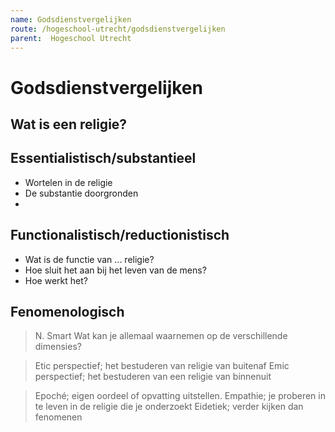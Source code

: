 ```yaml
---
name: Godsdienstvergelijken
route: /hogeschool-utrecht/godsdienstvergelijken
parent:  Hogeschool Utrecht
---
```



# Godsdienstvergelijken

## Wat is een religie?

## Essentialistisch/substantieel
- Wortelen in de religie
- De substantie doorgronden
- 

## Functionalistisch/reductionistisch
- Wat is de functie van ... religie?
- Hoe sluit het aan bij het leven van de mens?
- Hoe werkt het?

## Fenomenologisch 
> N. Smart
> Wat kan je allemaal waarnemen op de verschillende dimensies?

> Etic perspectief; het bestuderen van religie van buitenaf
> Emic perspectief; het bestuderen van een religie van binnenuit

> Epoché; eigen oordeel of opvatting uitstellen.
> Empathie; je proberen in te leven in de religie die je onderzoekt
> Eidetiek; verder kijken dan fenomenen 



